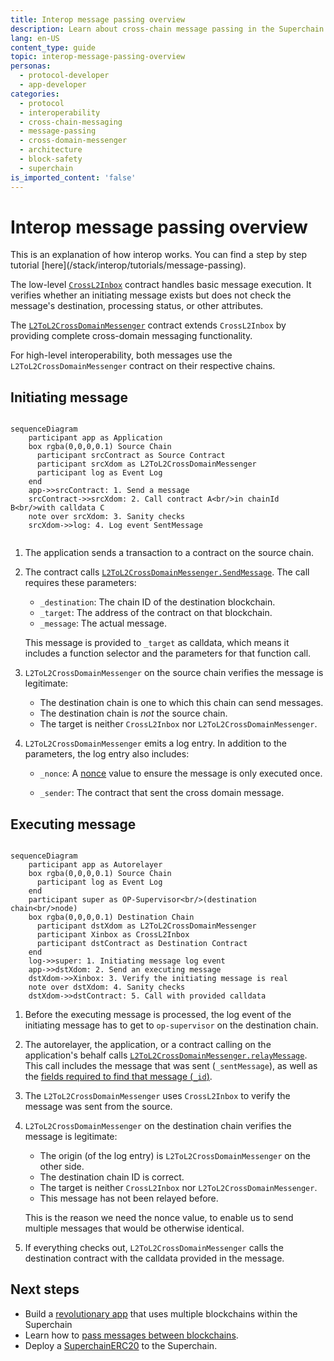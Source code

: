 ```yaml
---
title: Interop message passing overview
description: Learn about cross-chain message passing in the Superchain.
lang: en-US
content_type: guide
topic: interop-message-passing-overview
personas:
  - protocol-developer
  - app-developer
categories:
  - protocol
  - interoperability
  - cross-chain-messaging
  - message-passing
  - cross-domain-messenger
  - architecture
  - block-safety
  - superchain
is_imported_content: 'false'
---
```




<InteropCallout />

# Interop message passing overview

<Callout>
  This is an explanation of how interop works.
  You can find a step by step tutorial [here](/stack/interop/tutorials/message-passing).
</Callout>

The low-level [`CrossL2Inbox`](https://github.com/ethereum-optimism/optimism/blob/develop/packages/contracts-bedrock/src/L2/CrossL2Inbox.sol) contract handles basic message execution. It verifies whether an initiating message exists but does not check the message's destination, processing status, or other attributes.

The [`L2ToL2CrossDomainMessenger`](https://github.com/ethereum-optimism/optimism/blob/develop/packages/contracts-bedrock/src/L2/L2ToL2CrossDomainMessenger.sol) contract extends `CrossL2Inbox` by providing complete cross-domain messaging functionality.

For high-level interoperability, both messages use the `L2ToL2CrossDomainMessenger` contract on their respective chains.

## Initiating message

```mermaid

sequenceDiagram
    participant app as Application
    box rgba(0,0,0,0.1) Source Chain
      participant srcContract as Source Contract
      participant srcXdom as L2ToL2CrossDomainMessenger
      participant log as Event Log
    end
    app->>srcContract: 1. Send a message
    srcContract->>srcXdom: 2. Call contract A<br/>in chainId B<br/>with calldata C
    note over srcXdom: 3. Sanity checks
    srcXdom->>log: 4. Log event SentMessage
    
```

1.  The application sends a transaction to a contract on the source chain.

2.  The contract calls [`L2ToL2CrossDomainMessenger.SendMessage`](https://github.com/ethereum-optimism/optimism/blob/develop/packages/contracts-bedrock/src/L2/L2ToL2CrossDomainMessenger.sol#L125-L142).
    The call requires these parameters:

    *   `_destination`: The chain ID of the destination blockchain.
    *   `_target`: The address of the contract on that blockchain.
    *   `_message`: The actual message.
    
    This message is provided to `_target` as calldata, which means it includes a function selector and the parameters for that function call.

3.  `L2ToL2CrossDomainMessenger` on the source chain verifies the message is legitimate:
    *   The destination chain is one to which this chain can send messages.
    *   The destination chain is *not* the source chain.
    *   The target is neither `CrossL2Inbox` nor `L2ToL2CrossDomainMessenger`.

4.  `L2ToL2CrossDomainMessenger` emits a log entry.
    In addition to the parameters, the log entry also includes:

    *   `_nonce`: A [nonce](https://en.wikipedia.org/wiki/Cryptographic_nonce) value to ensure the message is only executed once.

    *   `_sender`: The contract that sent the cross domain message.

## Executing message

```mermaid

sequenceDiagram
    participant app as Autorelayer
    box rgba(0,0,0,0.1) Source Chain
      participant log as Event Log
    end    
    participant super as OP-Supervisor<br/>(destination chain<br/>node)
    box rgba(0,0,0,0.1) Destination Chain
      participant dstXdom as L2ToL2CrossDomainMessenger
      participant Xinbox as CrossL2Inbox
      participant dstContract as Destination Contract
    end
    log->>super: 1. Initiating message log event
    app->>dstXdom: 2. Send an executing message
    dstXdom->>Xinbox: 3. Verify the initiating message is real 
    note over dstXdom: 4. Sanity checks
    dstXdom->>dstContract: 5. Call with provided calldata
```

1.  Before the executing message is processed, the log event of the initiating message has to get to `op-supervisor` on the destination chain.

2.  The autorelayer, the application, or a contract calling on the application's behalf calls [`L2ToL2CrossDomainMessenger.relayMessage`](https://github.com/ethereum-optimism/optimism/blob/develop/packages/contracts-bedrock/src/L2/L2ToL2CrossDomainMessenger.sol#L150-L203).
    This call includes the message that was sent (`_sentMessage`), as well as the [fields required to find that message (`_id`)](https://github.com/ethereum-optimism/optimism/blob/develop/packages/contracts-bedrock/interfaces/L2/ICrossL2Inbox.sol#L4-L10).

3.  The `L2ToL2CrossDomainMessenger` uses `CrossL2Inbox` to verify the message was sent from the source.

4.  `L2ToL2CrossDomainMessenger` on the destination chain verifies the message is legitimate:

    *   The origin (of the log entry) is `L2ToL2CrossDomainMessenger` on the other side.
    *   The destination chain ID is correct.
    *   The target is neither `CrossL2Inbox` nor `L2ToL2CrossDomainMessenger`.
    *   This message has not been relayed before.
    
    This is the reason we need the nonce value, to enable us to send multiple messages that would be otherwise identical.

5.  If everything checks out, `L2ToL2CrossDomainMessenger` calls the destination contract with the calldata provided in the message.

## Next steps

*   Build a [revolutionary app](/app-developers/get-started) that uses multiple blockchains within the Superchain
*   Learn how to [pass messages between blockchains](/stack/interop/tutorials/message-passing).
*   Deploy a [SuperchainERC20](/stack/interop/tutorials/deploy-superchain-erc20) to the Superchain.
